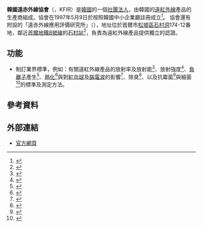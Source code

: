 
'''韓國遠赤外線協會'''（{{lang|ko|한국원적외선협회}}，KFIR）是[[韓國|韓國]]的一個[[社團法人|社團法人]]，由韓國的[[遠紅外線|遠紅外線]]產品的生產商組成。協會在1997年5月9日於按照韓國中小企業廳註冊成立<ref>{{cite web |url=http://www.kfir.or.kr/html/intro/history.htm |title=연혁 |trans_title=沿革 |accessdate=2011-01-07 |archive-date=2009-06-03 |archive-url=https://web.archive.org/web/20090603162537/http://www.kfir.or.kr/html/intro/history.htm |dead-url=yes }}</ref>。
協會還有附設的「遠赤外線應用評價研究所」（{{lang|ko|원적외선응용평가연구소}}），地址位於首爾市[[松坡區|松坡區]][[石村洞|石村洞]]174-12番地，鄰近[[首爾地鐵8號線|首爾地鐵8號線]]的[[石村站|石村站]]<ref>{{cite web |url=http://place.daum.net/place/Top.do?confirmid=9464836 |title=(주)한국원적외선응용평가연구원 |trans_title=遠赤外線應用評價研究所|publisher=[[Daum_Place|Daum Place]] |accessdate=2010-01-05}}</ref>，負責為遠紅外線產品提供獨立的認證。

== 功能 ==
* 制訂業界標準，例如：有關遠紅外線產品的放射率及放射能<ref>{{cite web |url=http://www.kfir.or.kr/html/test/test02.htm |title=원적외선 방사율 및 방사에너지 |trans_title=遠赤外線 放射率 及 放射能量 |accessdate=2011-01-07 |deadurl=yes |archiveurl=https://web.archive.org/web/20120110084358/http://www.kfir.or.kr/html/test/test02.htm |archivedate=2012-01-10 }}</ref>、放射強度<ref>{{cite web |url=http://www.kfir.or.kr/html/test/test01.htm |title=수수료 및 처리기간 |trans_title=收費及處理時間 |accessdate=2011-01-07 |deadurl=yes |archiveurl=https://web.archive.org/web/20120110204034/http://www.kfir.or.kr/html/test/test01.htm |archivedate=2012-01-10 }}</ref>、[[負離子|負離子]]產生<ref>{{cite web |url=http://www.kfir.or.kr/html/test/test03.htm |title=음이온 측정 |trans_title=負離子測量 |accessdate=2011-01-07 |deadurl=yes |archiveurl=https://web.archive.org/web/20120110200430/http://www.kfir.or.kr/html/test/test03.htm |archivedate=2012-01-10 }}</ref>、[[遠紅外線#熱影像裝置|熱化]]<ref>{{cite web |url=http://www.kfir.or.kr/html/test/test04.htm |title=적외선열화상측정 |trans_title=赤外線熱化像測訂 |accessdate=2011-01-07 |deadurl=yes |archiveurl=https://web.archive.org/web/20120110200451/http://www.kfir.or.kr/html/test/test04.htm |archivedate=2012-01-10 }}</ref>與對[[紅血球|紅血球]]及[[腦電波|腦電波]]的影響<ref>{{cite web |url=http://www.kfir.or.kr/html/test/test05.htm |title=적혈구 및 뇌파시험 |trans_title=赤血球及腦波試驗 |accessdate=2011-01-07 |deadurl=yes |archiveurl=https://web.archive.org/web/20120110204039/http://www.kfir.or.kr/html/test/test05.htm |archivedate=2012-01-10 }}</ref>、除臭<ref>{{cite web |url=http://www.kfir.or.kr/html/test/test06.htm |title=탈취시험 |trans_title=脫臭試驗 |accessdate=2011-01-07 |deadurl=yes |archiveurl=https://web.archive.org/web/20120110204106/http://www.kfir.or.kr/html/test/test06.htm |archivedate=2012-01-10 }}</ref>、以及抗霉菌<ref>{{cite web |url=http://www.kfir.or.kr/html/test/test07.htm |title=항곰팡이 시험 |trans_title=抗 곰팡이(霉菌) 試驗 |accessdate=2011-01-07 |deadurl=yes |archiveurl=https://web.archive.org/web/20120110203354/http://www.kfir.or.kr/html/test/test07.htm |archivedate=2012-01-10 }}</ref>與細菌<ref>{{cite web |url=http://www.kfir.or.kr/html/test/test08.htm |title=항균시험 |trans_title=抗菌試驗 |accessdate=2011-01-07 |deadurl=yes |archiveurl=https://web.archive.org/web/20120110204114/http://www.kfir.or.kr/html/test/test08.htm |archivedate=2012-01-10 }}</ref>的標準及測定方法。

== 參考資料 ==
{{reflist}}
== 外部連結 ==
* [http://www.kfir.or.kr/ 官方網頁] {{Wayback|url=http://www.kfir.or.kr/ |date=20101207085453 }}